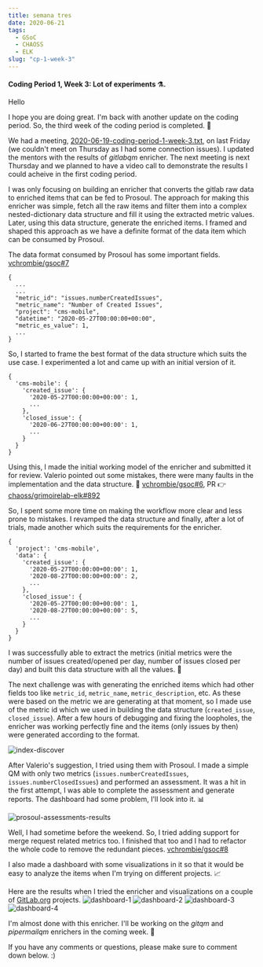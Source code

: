 ```yaml
---
title: semana tres
date: 2020-06-21
tags: 
  - GSoC
  - CHAOSS
  - ELK
slug: "cp-1-week-3"
---
```


#### Coding Period 1, Week 3: Lot of experiments ⚗️.

Hello

I hope you are doing great. I'm back with another update on the coding period. So, the third week of the coding period is completed. 💪

We had a meeting, [2020-06-19-coding-period-1-week-3.txt](https://github.com/vchrombie/gsoc/blob/master/meetings/2020-06-19-coding-period-1-week-3.txt), on last Friday (we couldn't meet on Thursday as I had some connection issues). I updated the mentors with the results of _gitlabqm_ enricher. The next meeting is next Thursday and we planned to have a video call to demonstrate the results I could acheive in the first coding period.

I was only focusing on building an enricher that converts the gitlab raw data to enriched items that can be fed to Prosoul. The approach for making this enricher was simple, fetch all the raw items and filter them into a complex nested-dictionary data structure and fill it using the extracted metric values. Later, using this data structure, generate the enriched items. I framed and shaped this approach as we have a definite format of the data item which can be consumed by Prosoul.

The data format consumed by Prosoul has some important fields. [vchrombie/gsoc#7](https://github.com/vchrombie/gsoc/issues/7)
```
{
  ...
  ...
  "metric_id": "issues.numberCreatedIssues",
  "metric_name": "Number of Created Issues",
  "project": "cms-mobile",
  "datetime": "2020-05-27T00:00:00+00:00",
  "metric_es_value": 1,
  ...
}
```

So, I started to frame the best format of the data structure which suits the use case. I experimented a lot and came up with an initial version of it.
```
{
  'cms-mobile': {
    'created_issue': {
      '2020-05-27T00:00:00+00:00': 1,
      ...
    },
    'closed_issue': {
      '2020-06-27T00:00:00+00:00': 1,
      ...
    }
  }
}
```

Using this, I made the initial working model of the enricher and submitted it for review. Valerio pointed out some mistakes, there were many faults in the implementation and the data structure. 👾 [vchrombie/gsoc#6](https://github.com/vchrombie/gsoc/issues/6), PR 👉 [chaoss/grimoirelab-elk#892](https://github.com/chaoss/grimoirelab-elk/pull/892)

So, I spent some more time on making the workflow more clear and less prone to mistakes. I revamped the data structure and finally, after a lot of trials, made another which suits the requirements for the enricher.
```
{
  'project': 'cms-mobile',
  'data': {
    'created_issue': {
      '2020-05-27T00:00:00+00:00': 1,
      '2020-08-27T00:00:00+00:00': 2,
      ...
    },
    'closed_issue': {
      '2020-05-27T00:00:00+00:00': 1,
      '2020-08-27T00:00:00+00:00': 5,
      ...
    }
  }
}
```

I was successfully able to extract the metrics (initial metrics were the number of issues created/opened per day, number of issues closed per day) and built this data structure with all the values. 🎊

The next challenge was with generating the enriched items which had other fields too like `metric_id`, `metric_name`, `metric_description`, etc. As these were based on the metric we are generating at that moment, so I made use of the metric id which we used in building the data structure (`created_issue`, `closed_issue`). After a few hours of debugging and fixing the loopholes, the enricher was working perfectly fine and the items (only issues by then) were generated according to the format.

![index-discover](./images/index-discover.png)

After Valerio's suggestion, I tried using them with Prosoul. I made a simple QM with only two metrics (`issues.numberCreatedIssues`, `issues.numberClosedIssues`) and performed an assessment. It was a hit in the first attempt, I was able to complete the assessment and generate reports. The dashboard had some problem, I'll look into it. 📊

![prosoul-assessments-results](./images/prosoul-assessments-results.png)

Well, I had sometime before the weekend. So, I tried adding support for merge request related metrics too. I finished that too and I had to refactor the whole code to remove the redundant pieces. [vchrombie/gsoc#8](https://github.com/vchrombie/gsoc/issues/8)

I also made a dashboard with some visualizations in it so that it would be easy to analyze the items when I'm trying on different projects. 📈

Here are the results when I tried the enricher and visualizations on a couple of [GitLab.org](https://gitlab.com/gitlab-org/) projects.
![dashboard-1](./images/dashboard-1.png)
![dashboard-2](./images/dashboard-2.png)
![dashboard-3](./images/dashboard-3.png)
![dashboard-4](./images/dashboard-4.png)

I'm almost done with this enricher. I'll be working on the _gitqm_ and _pipermailqm_ enrichers in the coming week. 🕺

If you have any comments or questions, please make sure to comment down below. :)
